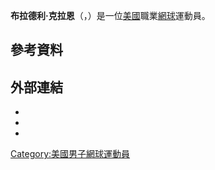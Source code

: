{{onesource|time=2014-7-3}}
{{Infobox 网球
|姓名=布拉德利·克拉恩<br />Bradley Klahn
|照片=Klahn WM14 (11) (14456968738).jpg
|国籍={{USA}}
|生年=1990年
|生日={{birth_date_and_age|1990|8|20|mf=y}}
|出生地={{USA}}
|居住地={{USA}}
|身高=183
|体重=75
|持拍手=右
|反拍=雙手
|转职业年=2012年
|球拍=
|球衣=
|球鞋=
|单打最高排名=169（2012年10月1日）
|双打最高排名=
|现单打排名=
|现双打排名=
|单打冠军头衔=0
|双打冠军头衔=0
|职业战绩=
|奖金=358,488[[美元|美元]]<ref>{{cite web|title=ATP World Tennis Player|url=http://www.atpworldtour.com/Tennis/Players/Kl/B/Bradley-Klahn.aspx|access-date=2014-07-03|archive-date=2015-05-11|archive-url=https://web.archive.org/web/20150511131942/http://www.atpworldtour.com/Tennis/Players/Kl/B/Bradley-Klahn.aspx|dead-url=no}}</ref>
|澳网最好成绩=第一輪（2014）
|法网最好成绩=第一輪（2014）
|温网最好成绩=第一輪（2014）
|美网最好成绩=第二輪（2013）
|大满贯个数=
|奥运会最好成绩=
}}

'''布拉德利·克拉恩'''（{{lang-en|'''Bradley Klahn'''}}，{{bd|1990年|8月20日}}）是一位[[美國|美國]]職業[[網球|網球]]運動員。

== 參考資料 ==
{{reflist}}

== 外部連結 ==
* {{ATP|KA98}}
* {{ITF Profile|id=100078979}}
* {{DavisCupplayerlink|100078979}}

{{Authority control}}
{{DEFAULTSORT:Klahn, Bradley}}
[[Category:美國男子網球運動員|Category:美國男子網球運動員]]
